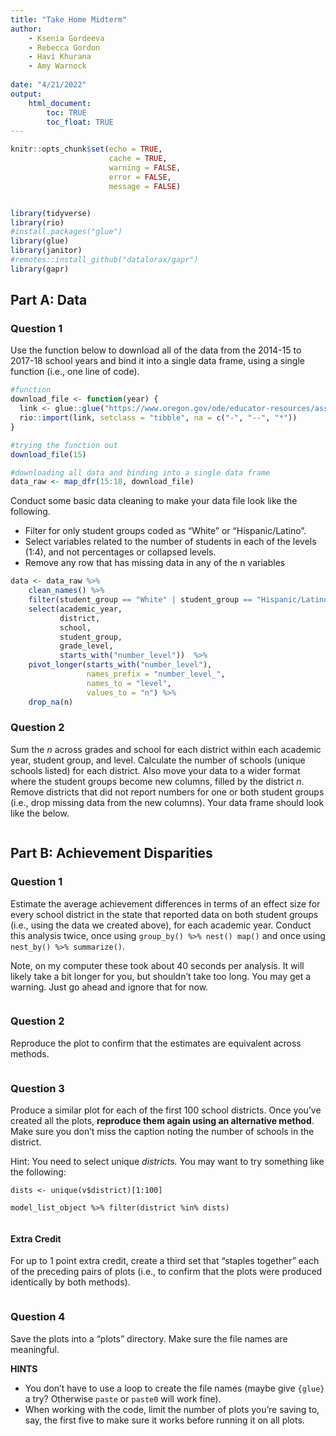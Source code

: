 ```yaml
---
title: "Take Home Midterm"
author: 
    - Ksenia Gordeeva
    - Rebecca Gordon
    - Havi Khurana
    - Amy Warnock 
    
date: "4/21/2022"
output: 
    html_document:
        toc: TRUE
        toc_float: TRUE
---
```


```r
knitr::opts_chunk$set(echo = TRUE,
                      cache = TRUE,
                      warning = FALSE,
                      error = FALSE,
                      message = FALSE)


library(tidyverse)
library(rio)
#install.packages("glue")
library(glue)
library(janitor)
#remotes::install_github("datalorax/gapr")
library(gapr)
```

## Part A: Data

### Question 1

Use the function below to download all of the data from the 2014-15 to 2017-18 school years and bind it into a single data frame, using a single function (i.e., one line of code).

```r
#function
download_file <- function(year) {
  link <- glue::glue("https://www.oregon.gov/ode/educator-resources/assessment/TestResults20{year}/pagr_schools_ela_raceethnicity_{year-1}{year}.xlsx")
  rio::import(link, setclass = "tibble", na = c("-", "--", "*"))
}

#trying the function out
download_file(15)

#downloading all data and binding into a single data frame
data_raw <- map_dfr(15:18, download_file)
```

Conduct some basic data cleaning to make your data file look like the following.

- Filter for only student groups coded as "White" or "Hispanic/Latino".
- Select variables related to the number of students in each of the levels (1:4), and not percentages or collapsed levels.
- Remove any row that has missing data in any of the n variables

```r
data <- data_raw %>% 
    clean_names() %>% 
    filter(student_group == "White" | student_group == "Hispanic/Latino") %>% 
    select(academic_year, 
           district, 
           school, 
           student_group, 
           grade_level,
           starts_with("number_level"))  %>% 
    pivot_longer(starts_with("number_level"),
                 names_prefix = "number_level_", 
                 names_to = "level", 
                 values_to = "n") %>% 
    drop_na(n)
```

### Question 2

Sum the *n* across grades and school for each district within each academic year, student group, and level. Calculate the number of schools (unique schools listed) for each district. Also move your data to a wider format where the student groups become new columns, filled by the district *n*. Remove districts that did not report numbers for one or both student groups (i.e., drop missing data from the new columns). Your data frame should look like the below.

```r

```

## Part B: Achievement Disparities

### Question 1

Estimate the average achievement differences in terms of an effect size for every school district in the state that reported data on both student groups (i.e., using the data we created above), for each academic year. Conduct this analysis twice, once using `group_by() %>% nest() map()` and once using `nest_by() %>% summarize()`.

Note, on my computer these took about 40 seconds per analysis. It will likely take a bit longer for you, but shouldn’t take too long. You may get a warning. Just go ahead and ignore that for now.

```r

```

### Question 2

Reproduce the plot to confirm that the estimates are equivalent across methods.

```r

```

### Question 3

Produce a similar plot for each of the first 100 school districts. Once you’ve created all the plots, **reproduce them again using an alternative method**. Make sure you don’t miss the caption noting the number of schools in the district.

Hint: You need to select unique *districts.* You may want to try something like the following:

`dists <- unique(v$district)[1:100]`

`model_list_object %>% filter(district %in% dists)`

```r

```

#### Extra Credit

For up to 1 point extra credit, create a third set that “staples together” each of the preceding pairs of plots (i.e., to confirm that the plots were produced identically by both methods).
 
```r

```
 
### Question 4

Save the plots into a “plots” directory. Make sure the file names are meaningful.

**HINTS**

- You don’t have to use a loop to create the file names (maybe give `{glue}` a try? Otherwise `paste` or `paste0` will work fine).
- When working with the code, limit the number of plots you’re saving to, say, the first five to make sure it works before running it on all plots.